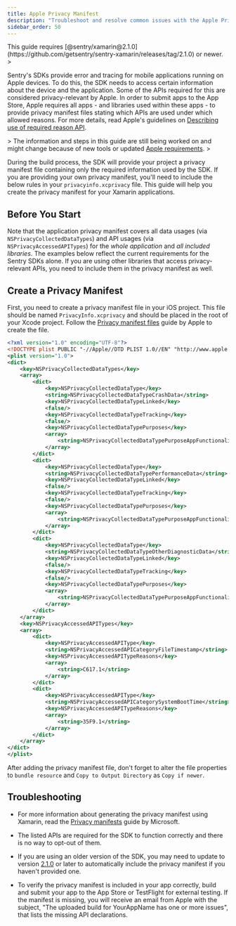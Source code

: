 ```yaml
---
title: Apple Privacy Manifest
description: "Troubleshoot and resolve common issues with the Apple Privacy Manifest and Sentry Xamarin SDK."
sidebar_order: 50
---
```


<Alert>
This guide requires [@sentry/xamarin@2.1.0](https://github.com/getsentry/sentry-xamarin/releases/tag/2.1.0) or newer.
</Alert>>

Sentry's SDKs provide error and tracing for mobile applications running on Apple devices. To do this, the SDK needs to access certain information about the device and the application. Some of the APIs required for this are considered privacy-relevant by Apple. In order to submit apps to the App Store, Apple requires all apps - and libraries used within these apps - to provide privacy manifest files stating which APIs are used under which allowed reasons. For more details, read Apple's guidelines on [Describing use of required reason API](https://developer.apple.com/documentation/bundleresources/privacy_manifest_files/describing_use_of_required_reason_api).

<Alert>>
The information and steps in this guide are still being worked on and might change because of new tools or updated [Apple requirements](https://developer.apple.com/documentation/bundleresources/privacy_manifest_files).
</Alert>>

During the build process, the SDK will provide your project a privacy manifest file containing only the required information used by the SDK. If you are providing your own privacy manifest, you'll need to include the below rules in your `privacyinfo.xcprivacy` file. This guide will help you create the privacy manifest for your Xamarin applications.

## Before You Start

Note that the application privacy manifest covers all data usages (via `NSPrivacyCollectedDataTypes`) and API usages (via `NSPrivacyAccessedAPITypes`) for the *whole application* and *all included libraries*. The examples below reflect the current requirements for the Sentry SDKs alone. If you are using other libraries that access privacy-relevant APIs, you need to include them in the privacy manifest as well.

## Create a Privacy Manifest

First, you need to create a privacy manifest file in your iOS project. This file should be named `PrivacyInfo.xcprivacy` and should be placed in the root of your Xcode project. Follow the [Privacy manifest files](https://developer.apple.com/documentation/bundleresources/privacy_manifest_files#4284009) guide by Apple to create the file.

```xml {filename:PrivacyInfo.xcprivacy}
<?xml version="1.0" encoding="UTF-8"?>
<!DOCTYPE plist PUBLIC "-//Apple//DTD PLIST 1.0//EN" "http://www.apple.com/DTDs/PropertyList-1.0.dtd">
<plist version="1.0">
<dict>
	<key>NSPrivacyCollectedDataTypes</key>
	<array>
		<dict>
			<key>NSPrivacyCollectedDataType</key>
			<string>NSPrivacyCollectedDataTypeCrashData</string>
			<key>NSPrivacyCollectedDataTypeLinked</key>
			<false/>
			<key>NSPrivacyCollectedDataTypeTracking</key>
			<false/>
			<key>NSPrivacyCollectedDataTypePurposes</key>
			<array>
				<string>NSPrivacyCollectedDataTypePurposeAppFunctionality</string>
			</array>
		</dict>
		<dict>
			<key>NSPrivacyCollectedDataType</key>
			<string>NSPrivacyCollectedDataTypePerformanceData</string>
			<key>NSPrivacyCollectedDataTypeLinked</key>
			<false/>
			<key>NSPrivacyCollectedDataTypeTracking</key>
			<false/>
			<key>NSPrivacyCollectedDataTypePurposes</key>
			<array>
				<string>NSPrivacyCollectedDataTypePurposeAppFunctionality</string>
			</array>
		</dict>
		<dict>
			<key>NSPrivacyCollectedDataType</key>
			<string>NSPrivacyCollectedDataTypeOtherDiagnosticData</string>
			<key>NSPrivacyCollectedDataTypeLinked</key>
			<false/>
			<key>NSPrivacyCollectedDataTypeTracking</key>
			<false/>
			<key>NSPrivacyCollectedDataTypePurposes</key>
			<array>
				<string>NSPrivacyCollectedDataTypePurposeAppFunctionality</string>
			</array>
		</dict>
	</array>
    <key>NSPrivacyAccessedAPITypes</key>
    <array>
        <dict>
            <key>NSPrivacyAccessedAPIType</key>
            <string>NSPrivacyAccessedAPICategoryFileTimestamp</string>
            <key>NSPrivacyAccessedAPITypeReasons</key>
            <array>
                <string>C617.1</string>
            </array>
        </dict>
        <dict>
            <key>NSPrivacyAccessedAPIType</key>
            <string>NSPrivacyAccessedAPICategorySystemBootTime</string>
            <key>NSPrivacyAccessedAPITypeReasons</key>
            <array>
                <string>35F9.1</string>
            </array>
        </dict>
    </array>
</dict>
</plist>
```

After adding the privacy manifest file, don't forget to alter the file properties to `bundle resource` and `Copy to Output Directory` as `Copy if newer`.

## Troubleshooting

- For more information about generating the privacy manifest using Xamarin, read the [Privacy manifests](https://devblogs.microsoft.com/dotnet/apple-privacy-manifest-support/) guide by Microsoft.

- The listed APIs are required for the SDK to function correctly and there is no way to opt-out of them.

- If you are using an older version of the SDK, you may need to update to version [2.1.0](https://github.com/getsentry/sentry-xamarin/releases/tag/2.1.0) or later to automatically include the privacy manifest if you haven't provided one.

- To verify the privacy manifest is included in your app correctly, build and submit your app to the App Store or TestFlight for external testing. If the manifest is missing, you will receive an email from Apple with the subject, "The uploaded build for YourAppName has one or more issues", that lists the missing API declarations.
